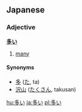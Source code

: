 ==Japanese==    
===Adjective===                                      
'''[[多]]い''' {{ja-adj|多い|decl=い|hira=おおい|rom=ōi}}

# [[many]]

====Synonyms====
* [[多]] ([[た]], ta)
* [[沢山]] ([[たくさん]], takusan)

[[hu:多い]]
[[ja:多い]]
[[pl:多い]]